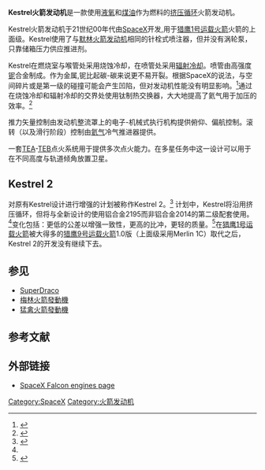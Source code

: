 {{copyedit|time=2018-03-18T04:57:44+00:00}}
{{roughtranslation|time=2018-03-18T04:57:44+00:00}}
{{Infobox rocket engine
  |image=SpaceX Kestrel engine2.gif
  |image_size=140
  |caption=[[SpaceX|SpaceX]] Kestrel
  |name=Kestrel
  |country_of_origin=[[美国|美国]]
  |manufacturer=[[SpaceX|SpaceX]]
  |purpose=上面级助推
  |first_date      = 2006
  |last_date       = 2009
  |designer        = [[Tom_Mueller|Tom Mueller]]

  |type=liquid
  |fuel=[[RP-1|RP-1]]
  |oxidiser=[[LOX|LOX]]
  |cycle=[[挤压循环|挤压循环]]

  |thrust(Vac)= {{convert|6900|lbf|kN}}
  |specific_impulse_vacuum= {{convert|317|isp}}
  |chamber_pressure= {{convert|135|psi|kPa}}
  |thrust_to_weight= 65

  |length=
  |diameter=
  |dry_weight= {{convert|52|kg|lbs}}
  |references=<ref name="spacex_fug">{{cite news |url=http://www.spacex.com/Falcon1UsersGuide.pdf |format=PDF |title=Falcon 1 Users Guide |date=2008-09-28 |publisher=SpaceX |deadurl=yes |archiveurl=https://web.archive.org/web/20081001161902/http://www.spacex.com/Falcon1UsersGuide.pdf |archivedate=2008-10-01 |accessdate=2016-08-12 }}</ref><ref name="spc_lnch_rpt">{{Cite web |url=http://www.spacelaunchreport.com/falcon.html |title=spachelaunchreport.com - falcon |accessdate=2016-08-12 |archive-date=2015-09-24 |archive-url=https://web.archive.org/web/20150924104206/http://www.spacelaunchreport.com/falcon.html |dead-url=no }}</ref><ref name="good_boy_astro">{{Cite web |url=http://www.astronautix.com/engines/kestrel.htm |title=astronautix |accessdate=2016-08-12 |archive-date=2013-12-16 |archive-url=https://web.archive.org/web/20131216104115/http://www.astronautix.com/engines/kestrel.htm |dead-url=no }}</ref>
}}
'''Kestrel火箭发动机'''是一款使用[[液氧|液氧]]和[[煤油|煤油]]作为燃料的[[挤压循环|挤压循环]]火箭发动机。

Kestrel火箭发动机于21世纪00年代由[[SpaceX|SpaceX]]开发,用于[[猎鹰1号运载火箭|猎鹰1号运载火箭]]火箭的上面级。Kestrel使用了与[[默林火箭发动机|默林火箭发动机]]相同的针栓式喷注器，但并没有涡轮泵，只靠储箱压力供应推进剂。

Kestrel在燃烧室与喉管处采用烧蚀冷却，在喷管处采用[[辐射冷却|辐射冷却]]。喷管由高强度[[铌|铌]]合金制成。作为金属,铌比起碳-碳来说更不易开裂。根据SpaceX的说法，与空间碎片或是第一级的碰撞可能会产生凹陷，但对发动机性能没有明显影响。<ref>{{cite news | url = http://www.spacedaily.com/reports/SpaceX_Confirms_Stage_Bump_On_Demoflight_2_999.html | title = SpaceX Confirms Stage Bump On Demoflight 2 | author = Greg Zsidisin | date = 23 March 2007 | publisher = Space Daily | accessdate = 2008-09-30 | archive-date = 2014-01-12 | archive-url = https://www.webcitation.org/6MZuc5qCL?url=http://www.spacedaily.com/reports/SpaceX_Confirms_Stage_Bump_On_Demoflight_2_999.html | dead-url = yes }}</ref>通过在烧蚀冷却和辐射冷却的交界处使用钛制热交换器，大大地提高了氦气用于加压的效率。<ref>{{cite web |url=http://www.spacex.com/SpaceX_F1-003_PressKit.pdf |format=PDF |publisher=SpaceX |title=Falcon 1 Flight Three Press Kit |accessdate=2008-09-30 |deadurl=yes |archiveurl=https://web.archive.org/web/20081001161901/http://www.spacex.com/SpaceX_F1-003_PressKit.pdf |archivedate=2008-10-01 }}</ref>

推力矢量控制由发动机整流罩上的电子-机械式执行机构提供俯仰、偏航控制。滚转（以及滑行阶段）控制由[[氦气|氦气]]冷气推进器提供。

一套[[三乙基铝|TEA]]-[[三乙基硼|TEB]]点火系统用于提供多次点火能力。在多星任务中这一设计可以用于在不同高度与轨道倾角放置卫星。

==Kestrel 2==
对原有Kestrel设计进行增强的计划被称作Kestrel 2。<ref name=ssc200708>{{cite journal |last=Bjelde |first=Brian |author2=Max Vozoff |author3=Gwynne Shotwell |title=The Falcon 1 Launch Vehicle: Demonstration Flights, Status, Manifest, and Upgrade Path |journal=21st Annual AIAA/USU Conference on Small Satellites |date=August 2007 |issue=SSC07 ‐ III ‐ 6 |url=http://digitalcommons.usu.edu/cgi/viewcontent.cgi?article=1456&context=smallsat |accessdate=2013-12-06 |archive-date=2013-12-15 |archive-url=https://web.archive.org/web/20131215202541/http://digitalcommons.usu.edu/cgi/viewcontent.cgi?article=1456&context=smallsat |dead-url=no }}</ref> 计划中，Kestrel将沿用挤压循环，但将与全新设计的使用铝合金2195而非铝合金2014的第二级配套使用。<ref name=ssc200708/>变化包括：更低的公差以增强一致性，更高的比冲，更轻的质量。<ref>{{cite web 
 |last=Bergin 
 |first=Chris 
 |authorlink= 
 |author2=Braddock Gaskill 
 |title=Elon Musk Q and A - Updates SpaceX status on Falcon and Dragon 
 |work= 
 |publisher=NASAspaceflight.com 
 |date=2007-09-24 
 |url=http://www.nasaspaceflight.com/content/?cid=5237 
 |format= 
 |doi= 
 |accessdate=2008-06-16 
 |archiveurl=https://web.archive.org/web/20080529015150/http://www.nasaspaceflight.com/content/?cid=5237 
 |archivedate=2008-05-29 
 |deadurl=yes 
 }}</ref>{{update after|2011|11|16}}在[[猎鹰1号运载火箭|猎鹰1号运载火箭]]被大得多的[[猎鹰9号运载火箭|猎鹰9号运载火箭]]1.0版（上面级采用Merlin 1C）取代之后，Kestrel 2的开发没有继续下去。

==参见==
* [[SuperDraco|SuperDraco]]
*[[梅林火箭發動機|梅林火箭發動機]]
*[[猛禽火箭發動機|猛禽火箭發動機]]

==参考文献==
{{Reflist}}

==外部链接==
{{Commons category|Kestrel (rocket engine)}}
* [https://www.webcitation.org/5sjTGFSmg?url=http://www.spacex.com/falcon1.php SpaceX Falcon engines page]

{{Rocket Engines}}
{{SpaceX}}

[[Category:SpaceX|Category:SpaceX]]
[[Category:火箭发动机|Category:火箭发动机]]